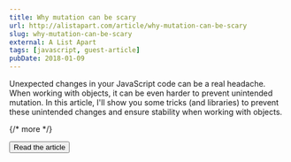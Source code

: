 ```yaml
---
title: Why mutation can be scary
url: http://alistapart.com/article/why-mutation-can-be-scary
slug: why-mutation-can-be-scary
external: A List Apart
tags: [javascript, guest-article]
pubDate: 2018-01-09
---
```


Unexpected changes in your JavaScript code can be a real headache. When working with objects, it can be even harder to prevent unintended mutation. In this article, I'll show you some tricks (and libraries) to prevent these unintended changes and ensure stability when working with objects.

{/* more */}

<Button href={frontmatter.url}>Read the article</Button>
